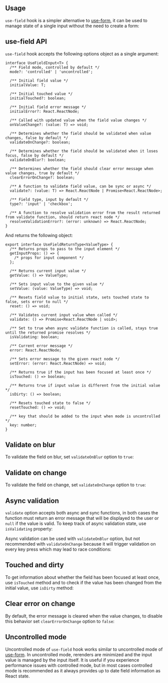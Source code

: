 

## Usage

`use-field` hook is a simpler alternative to [use-form](/form/use-form), it can be used to
manage state of a single input without the need to create a form:

<Demo data={FieldDemos.usage} />

## use-field API

`use-field` hook accepts the following options object as a single argument:

```tsx
interface UseFieldInput<T> {
  /** Field mode, controlled by default */
  mode?: 'controlled' | 'uncontrolled';

  /** Initial field value */
  initialValue: T;

  /** Initial touched value */
  initialTouched?: boolean;

  /** Initial field error message */
  initialError?: React.ReactNode;

  /** Called with updated value when the field value changes */
  onValueChange?: (value: T) => void;

  /** Determines whether the field should be validated when value changes, false by default */
  validateOnChange?: boolean;

  /** Determines whether the field should be validated when it loses focus, false by default */
  validateOnBlur?: boolean;

  /** Determines whether the field should clear error message when value changes, true by default */
  clearErrorOnChange?: boolean;

  /** A function to validate field value, can be sync or async */
  validate?: (value: T) => React.ReactNode | Promise<React.ReactNode>;

  /** Field type, input by default */
  type?: 'input' | 'checkbox';

  /** A function to resolve validation error from the result returned from validate function, should return react node */
  resolveValidationError?: (error: unknown) => React.ReactNode;
}
```

And returns the following object:

```tsx
export interface UseFieldReturnType<ValueType> {
  /** Returns props to pass to the input element */
  getInputProps: () => {
    /* props for input component */
  };

  /** Returns current input value */
  getValue: () => ValueType;

  /** Sets input value to the given value */
  setValue: (value: ValueType) => void;

  /** Resets field value to initial state, sets touched state to false, sets error to null */
  reset: () => void;

  /** Validates current input value when called */
  validate: () => Promise<React.ReactNode | void>;

  /** Set to true when async validate function is called, stays true until the returned promise resolves */
  isValidating: boolean;

  /** Current error message */
  error: React.ReactNode;

  /** Sets error message to the given react node */
  setError: (error: React.ReactNode) => void;

  /** Returns true if the input has been focused at least once */
  isTouched: () => boolean;

  /** Returns true if input value is different from the initial value */
  isDirty: () => boolean;

  /** Resets touched state to false */
  resetTouched: () => void;

  /** key that should be added to the input when mode is uncontrolled */
  key: number;
}
```

## Validate on blur

To validate the field on blur, set `validateOnBlur` option to `true`:

<Demo data={FieldDemos.validateOnBlur} />

## Validate on change

To validate the field on change, set `validateOnChange` option to `true`:

<Demo data={FieldDemos.validateOnBlur} />

## Async validation

`validate` option accepts both async and sync functions, in both cases the function
must return an error message that will be displayed to the user or `null` if the value
is valid. To keep track of async validation state, use `isValidating` property:

<Demo data={FieldDemos.asyncValidation} />

Async validation can be used with `validateOnBlur` option, but not recommended with
`validateOnChange` because it will trigger validation on every key press which may
lead to race conditions:

<Demo data={FieldDemos.asyncValidationOnBlur} />

## Touched and dirty

To get information about whether the field has been focused at least once, use `isTouched` method
and to check if the value has been changed from the initial value, use `isDirty` method:

<Demo data={FieldDemos.statusControlled} />

## Clear error on change

By default, the error message is cleared when the value changes, to disable this behavior
set `clearErrorOnChange` option to `false`:

<Demo data={FieldDemos.clearErrorOnChange} />

## Uncontrolled mode

Uncontrolled mode of `use-field` hook works similar to uncontrolled mode of [use-form](/form/uncontrolled).
In uncontrolled mode, rerenders are minimized and the input value is managed by the input itself.
It is useful if you experience performance issues with controlled mode, but in most cases controlled
mode is recommended as it always provides up to date field information as React state.

<Demo data={FieldDemos.uncontrolled} />
